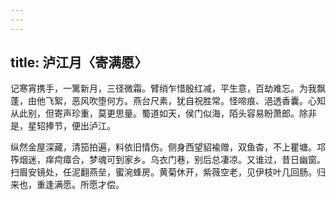 ```yaml
---
---
---
```

title: 泸江月〈寄满愿〉
---



记寒宵携手，一篱新月，三径微霜。臂绡乍惜殷红减，平生意，百劫难忘。为我飘蓬，由他飞絮，恶风吹堕何方。燕台尺素，犹自祝胜常。怪啼痕、浥透香囊。心知从此别，但寄声珍重，莫更思量。蜀道如天，侯门似海，陌头容易盼萧郎。除非是，星轺捧节，便出泸江。

纵然金屋深藏，清笳拍遍，料依旧情伤。侧身西望貂褕赠，双鱼杳，不上瞿塘。邛筰烟迷，痒疴瘴合，梦魂可到家乡。乌衣门巷，别后总凄凉。又谁过，昔日幽窗。扫眉安镜处，任泥翻燕垒，蜜涴蜂房。黄菊休开，紫薇空老，见伊枝叶几回肠。归来也，重逢满愿。所愿才偿。